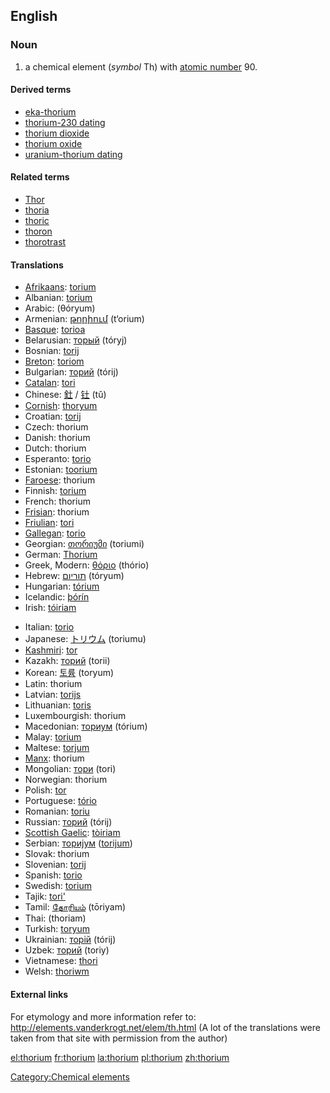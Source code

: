 {{See|Thorium}}
==English==
{{elements|Th|actinium|Ac|protactinium|Pa}}
===Noun===
{{en-noun-unc}}
{{wikipedia}}

# a chemical element (''symbol'' Th) with [[atomic number]] 90.

====Derived terms====
*[[eka-thorium]]
*[[thorium-230 dating]]
*[[thorium dioxide]]
*[[thorium oxide]]
*[[uranium-thorium dating]]

====Related terms====
*[[Thor]]<!--after whom thorium was named-->
*[[thoria]]
*[[thoric]]
*[[thoron]]
*[[thorotrast]]

==== Translations ====
{{top}}
*[[Afrikaans]]: [[torium]]
*Albanian: [[torium]]
*Arabic: {{ARchar|[[ثوريوم]]}} (θóryum) {{m}}
*Armenian: [[թորիում]] (t‘orium)
*[[Basque]]: [[torioa]]
*Belarusian: [[торый]] (tóryj) {{m}}
*Bosnian: [[torij]]
*[[Breton]]: [[toriom]]
*Bulgarian: [[торий]] (tórij) {{m}}
*[[Catalan]]: [[tori]]
*Chinese: [[釷]] / [[钍]] (tǔ)
*[[Cornish]]: [[thoryum]]
*Croatian: [[torij]]
*Czech: thorium
*Danish: thorium
*Dutch: thorium {{n}}
*Esperanto: [[torio]]
*Estonian: [[toorium]]
*[[Faroese]]: thorium
*Finnish: [[torium]]
*French: thorium {{m}}
*[[Frisian]]: thorium
*[[Friulian]]: [[tori]]
*[[Gallegan]]: [[torio]]
*Georgian: [[თორიუმი]] (toriumi)
*German: [[Thorium]] {{n}}
*Greek, Modern: [[θόριο]] (thório) {{n}}
*Hebrew: [[תוריום]] (tóryum)
*Hungarian: [[tórium]]
*Icelandic: [[þórín]]
*Irish: [[tóiriam]]
{{mid}}
*Italian: [[torio]] {{m}}
*Japanese: [[トリウム]] (toriumu)
*[[Kashmiri]]: [[tor]]
*Kazakh: [[торий]] (torii)
*Korean: [[토륨]] (toryum)
*Latin: thorium
*Latvian: [[torijs]]
*Lithuanian: [[toris]]
*Luxembourgish: thorium
*Macedonian: [[ториум]] (tórium) {{m}}
*Malay: [[torium]]
*Maltese: [[torjum]]
*[[Manx]]: thorium
*Mongolian: [[тори]] (tori)
*Norwegian: thorium
*Polish: [[tor#Polish|tor]] {{m}}
*Portuguese: [[tório]] {{m}}
*Romanian: [[toriu]] {{n}}
*Russian: [[торий]] (tórij) {{m}}
*[[Scottish Gaelic]]: [[tòiriam]]
*Serbian: [[ториjум]] ([[torijum]]) {{m}}
*Slovak: thorium
*Slovenian: [[torij]]
*Spanish: [[torio]] {{m}}
*Swedish: [[torium]]
*Tajik: [[tori']]
*Tamil: [[தோரியம்]] (tōriyam)
*Thai: {{THchar|[[ทอเรียม]]}} (thoriam)
*Turkish: [[toryum]]
*Ukrainian: [[торiй]] (tórij) {{m}}
*Uzbek: [[торий]] (toriy)
*Vietnamese: [[thori]]
*Welsh: [[thoriwm]]
{{bottom}}

====External links====
For etymology and more information refer to:
http://elements.vanderkrogt.net/elem/th.html
(A lot of the translations were taken from that site with permission from the author)

[[Category:Chemical elements]]

[[el:thorium]]
[[fr:thorium]]
[[la:thorium]]
[[pl:thorium]]
[[zh:thorium]]